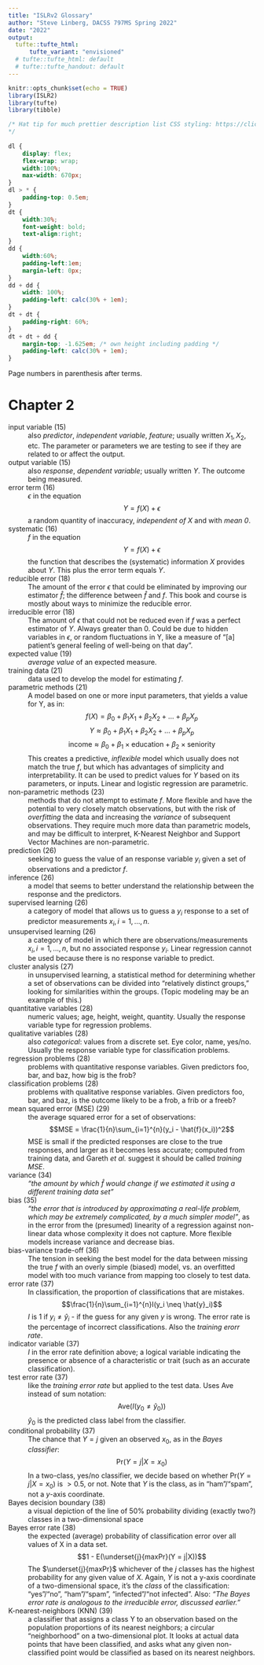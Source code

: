 ```yaml
---
title: "ISLRv2 Glossary"
author: "Steve Linberg, DACSS 797MS Spring 2022"
date: "2022"
output:
  tufte::tufte_html:
      tufte_variant: "envisioned"
  # tufte::tufte_html: default
  # tufte::tufte_handout: default
---
```


```r
knitr::opts_chunk$set(echo = TRUE)
library(ISLR2)
library(tufte)
library(tibble)
```

```css
/* Hat tip for much prettier description list CSS styling: https://clicknathan.com/web-design/styling-html-5-description-lists-formerly-known-as-definition-lists-properly/comment-page-1/#comment-159496
*/
  
dl {
    display: flex;
    flex-wrap: wrap;
    width:100%;
    max-width: 670px;
}
dl > * {
    padding-top: 0.5em;
}
dt {
    width:30%;
    font-weight: bold;
    text-align:right;
}
dd {
    width:60%;
    padding-left:1em;
    margin-left: 0px;
}
dd + dd {
    width: 100%;
    padding-left: calc(30% + 1em);
}
dt + dt {
    padding-right: 60%;
}
dt + dt + dd {
    margin-top: -1.625em; /* own height including padding */
    padding-left: calc(30% + 1em);
}
```

Page numbers in parenthesis after terms.

# Chapter 2

input variable (15)
: also *predictor*, *independent variable*, *feature*; usually written $X_1, X_2$, etc. The parameter or parameters we are testing to see if they are related to or affect the output.

output variable (15)
: also *response*, *dependent variable*; usually written $Y$. The outcome being measured.

error term (16)
: $\epsilon$ in the equation  
$$Y = f(X) + \epsilon$$
a random quantity of inaccuracy, *independent of X* and with *mean 0*.

systematic (16)
: $f$ in the equation  
$$Y = f(X) + \epsilon$$
the function that describes the (systematic) information $X$ provides about $Y$. This plus the error term equals $Y$.

reducible error (18)
: The amount of the error $\epsilon$ that could be eliminated by improving our estimator $\hat{f}$; the difference between $\hat{f}$ and $f$. This book and course is mostly about ways to minimize the reducible error.

irreducible error (18)
: The amount of $\epsilon$ that could not be reduced even if $f$ was a perfect estimator of $Y$. Always greater than 0. Could be due to hidden variables in $\epsilon$, or random fluctuations in Y, like a measure of "[a] patient's general feeling of well-being on that day".

expected value (19)
: *average value* of an expected measure.

training data (21)
: data used to develop the model for estimating $f$.

parametric methods (21)
: A model based on one or more input parameters, that yields a value for Y, as in:
$$f(X) = \beta_0 + \beta_1X_1 + \beta_2X_2 + \dots + \beta_pX_p$$
$$Y \approx \beta_0 + \beta_1X_1 + \beta_2X_2 + \dots + \beta_pX_p$$
$$\text{income} \approx \beta_0 + \beta_1 \times \text{education} + \beta_2 \times \text{seniority}$$
This creates a predictive, *inflexible* model which usually does not match the true $f$, but which has advantages of simplicity and interpretability. It can be used to predict values for $Y$ based on its parameters, or inputs. Linear and logistic regression are parametric.

non-parametric methods (23)
: methods that do not attempt to estimate $f$. More flexible and have the potential to very closely match observations, but with the risk of *overfitting* the data and increasing the *variance* of subsequent observations. They require much more data than parametric models, and may be difficult to interpret, K-Nearest Neighbor and Support Vector Machines are non-parametric.

prediction (26)
: seeking to guess the value of an response variable $y_i$ given a set of observations and a predictor $f$.

inference (26)
: a model that seems to better understand the relationship between the response and the predictors.

supervised learning (26)
: a category of model that allows us to guess a $y_i$ response to a set of predictor measurements $x_i, i = 1, \dots, n$.

unsupervised learning (26)
: a category of model in which there are observations/measurements $x_i, i = 1, \dots, n$, but no associated response $y_i$. Linear regression cannot be used because there is no response variable to predict.

cluster analysis (27)
: in unsupervised learning, a statistical method for determining whether a set of observations can be divided into "relatively distinct groups," looking for similarities within the groups. (Topic modeling may be an example of this.)

quantitative variables (28)
: numeric values; age, height, weight, quantity. Usually the response variable type for regression problems.

qualitative variables (28)
: also *categorical*: values from a discrete set. Eye color, name, yes/no. Usually the response variable type for classification problems.

regression problems (28)
: problems with quantitative response variables. Given predictors foo, bar, and baz, how big is the frob?

classification problems (28)
: problems with qualitative response variables. Given predictors foo, bar, and baz, is the outcome likely to be a frob, a frib or a freeb?

mean squared error (MSE) (29)
: the average squared error for a set of observations:
$$MSE = \frac{1}{n}\sum_{i=1}^{n}(y_i - \hat{f}(x_i))^2$$
MSE is small if the predicted responses are close to the true responses, and larger as it becomes less accurate; computed from training data, and Gareth *et al.* suggest it should be called *training MSE*.

variance (34)
: _"the amount by which $\hat{f}$ would change if we estimated it using a different training data set"_

bias (35)
: _"the error that is introduced by approximating a real-life problem, which may be extremely complicated, by a much simpler model"_, as in the error from the (presumed) linearity of a regression against non-linear data whose complexity it does not capture. More flexible models increase variance and decrease bias.

bias-variance trade-off (36)
: The tension in seeking the best model for the data between missing the true $f$ with an overly simple (biased) model, vs. an overfitted model with too much variance from mapping too closely to test data.

error rate (37)
: In classification, the proportion of classifications that are mistakes.
$$\frac{1}{n}\sum_{i=1}^{n}I(y_i \neq \hat{y}_i)$$
$I$ is 1 if $y_i \neq \hat{y}_i$ - if the guess for any given $y$ is wrong. The error rate is the percentage of incorrect classifications. Also the *training erorr rate*.

indicator variable (37)
: $I$ in the error rate definition above; a logical variable indicating the presence or absence of a characteristic or trait (such as an accurate classification).

test error rate (37)
: like the *training error rate* but applied to the test data. Uses $\text{Ave}$ instead of sum notation:
$$\text{Ave}(I(y_0 \neq \hat{y}_0))$$
$\hat{y}_0$ is the predicted class label from the classifier.

conditional probability (37)
: The chance that $Y = j$ given an observed $x_0$, as in the *Bayes classifier*:
$$\text{Pr}(Y = j|X = x_0)$$
In a two-class, yes/no classifier, we decide based on whether $\text{Pr}(Y = j|X = x_0)$ is $> 0.5$, or not. Note that $Y$ is the class, as in "ham"/"spam", not a $y$-axis coordinate.

Bayes decision boundary (38)
: a visual depiction of the line of 50% probability dividing (exactly two?) classes in a two-dimensional space

Bayes error rate (38)
: the expected (average) probability of classification error over all values of X in a data set.
$$1 - E(\underset{j}{maxPr}(Y = j|X))$$
The $\underset{j}{maxPr}$ whichever of the $j$ classes has the highest probability for any given value of $X$. Again, $Y$ is not a y-axis coordinate of a two-dimensional space, it's the *class* of the classification: "yes"/"no", "ham"/"spam", "infected"/"not infected". Also:
_"The Bayes error rate is analogous to the irreducible error, discussed earlier."_

K-nearest-neighbors (KNN) (39)
: a classifier that assigns a class Y to an observation based on the population proportions of its nearest neighbors; a circular "neighborhood" on a two-dimensional plot. It looks at actual data points that have been classified, and asks what any given non-classified point would be classified as based on its nearest neighbors.

